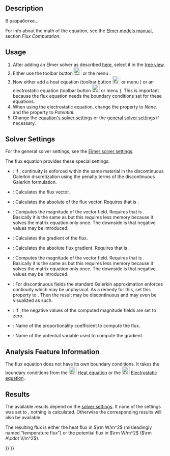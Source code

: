 <languages/>

{{Docnav/ru
|[[FEM_EquationFlow/ru|Flow equation]]
|[[FEM_EquationHeat/ru|Heat equation]]
|[[FEM_Workbench/ru|FEM]]
|IconL=FEM_EquationFlow.svg
|IconR=FEM_EquationHeat.svg
|IconC=Workbench_FEM.svg
}}

<div class="mw-translate-fuzzy">
{{GuiCommand/ru
|Name=FEM EquationFluxsolver
|Name/ru=FEM EquationFluxsolver
|Icon=Fem-equation-fluxsolver.svg
|MenuLocation= Solve → Equation fluxsolver
|Workbenches=[[FEM_Workbench/ru|FEM]]
|Shortcut=
|SeeAlso=[[FEM_tutorial/ru|FEM tutorial]]
}}
</div>

==Description==

<div class="mw-translate-fuzzy">
В разработке...
</div>

For info about the math of the equation, see the [http://www.elmerfem.org/blog/documentation/ Elmer models manual], section ''Flux Computation''.

==Usage==

# After adding an Elmer solver as described [[FEM_SolverElmer#Equations|here]], select it in the [[Tree_view|tree view]].
# Either use the toolbar button [[Image:FEM_EquationFlux.svg|24px]] or the menu {{MenuCommand|Solve → Flux equation}}.
# Now either add a heat equation  (toolbar button [[Image:FEM_EquationHeat.svg|24px]] or menu {{MenuCommand|Solve → [[FEM_EquationHeat|Heat equation]]}}) or an electrostatic equation (toolbar button [[Image:FEM_EquationElectrostatic.svg|24px]] or menu {{MenuCommand|Solve → [[FEM_EquationElectrostatic|Electrostatic equation]]}}). This is important because the flux equation needs the boundary conditions set for these equations.
# When using the electrostatic equation, change the property {{PropertyData|Flux Coefficient}} to ''None''. and the property {{PropertyData|Flux Variable}} to ''Potential''.
# Change the [[#Solver_Settings|equation's solver settings]] or the [[FEM_SolverElmer_SolverSettings|general solver settings]] if necessary.

==Solver Settings==

For the general solver settings, see the [[FEM_SolverElmer_SolverSettings|Elmer solver settings]].

The flux equation provides these special settings:
* {{PropertyData|Average Within Materials}}: If {{TRUE}}, continuity is enforced within the same material in the discontinuous Galerkin discretization using the penalty terms of the discontinuous Galerkin formulation.
* {{PropertyData|Calculate Flux}}: Calculates the flux vector.
* {{PropertyData|Calculate Flux Abs}}: Calculates the absolute of the flux vector. Requires that {{PropertyData|Calculate Flux}} is {{TRUE}}.
* {{PropertyData|Calculate Flux Magnitude}}:  Computes the magnitude of the vector field. Requires that {{PropertyData|Calculate Flux}} is {{TRUE}}.</br>Basically it is the same as {{PropertyData|Calculate Flux Abs}} but this requires less memory because it solves the matrix equation only once. The downside is that negative values may be introduced.
* {{PropertyData|Calculate Grad}}: Calculates the gradient of the flux.
* {{PropertyData|Calculate Grad Abs}}: Calculates the absolute flux gradient. Requires that {{PropertyData|Calculate Grad}} is {{TRUE}}.
* {{PropertyData|Calculate Grad Magnitude}}: Computes the magnitude of the vector field. Requires that {{PropertyData|Calculate Grad}} is {{TRUE}}.</br>Basically it is the same as {{PropertyData|Calculate Grad Abs}} but this requires less memory because it solves the matrix equation only once. The downside is that negative values may be introduced.
* {{PropertyData|Discontinuous Galerkin}}: For discontinuous fields the standard Galerkin approximation enforces continuity which may be unphysical. As a remedy for this, set this property to {{TRUE}}. Then the result may be discontinuous and may even be visualized as such.
* {{PropertyData|Enforce Positive Magnitude}}: If {{TRUE}}, the negative values of the computed magnitude fields are set to zero.
* {{PropertyData|Flux Coefficient}}: Name of the proportionality coefficient to compute the flux.
* {{PropertyData|Flux Variable}}: Name of the potential variable used to compute the gradient.

==Analysis Feature Information==

The flux equation does not have its own boundary conditions. It takes the boundary conditions from the [[Image:FEM_EquationHeat.svg|24px]] [[FEM_EquationHeat|Heat equation]] or the [[Image:FEM_EquationElectrostatic.svg|24px]] [[FEM_EquationElectrostatic|Electrostatic equation]].

==Results==

The available results depend on the [[#Solver_Settings|solver settings]]. If none of the {{PropertyData|Calculate *}} settings was set to {{TRUE}}, nothing is calculated. Otherwise the corresponding results will also be available. 

The resulting flux is either the heat flux in <math>\rm W/m^2</math> (misleadingly named "temperature flux") or the potential flux in <math>\rm W/m^2</math> (<math>\rm A\cdot V/m^2</math>).


{{Docnav/ru
|[[FEM_EquationFlow/ru|Flow equation]]
|[[FEM_EquationHeat/ru|Heat equation]]
|[[FEM_Workbench/ru|FEM]]
|IconL=FEM_EquationFlow.svg
|IconR=FEM_EquationHeat.svg
|IconC=Workbench_FEM.svg
}}

{{FEM Tools navi{{#translation:}}}}
{{Userdocnavi{{#translation:}}}}